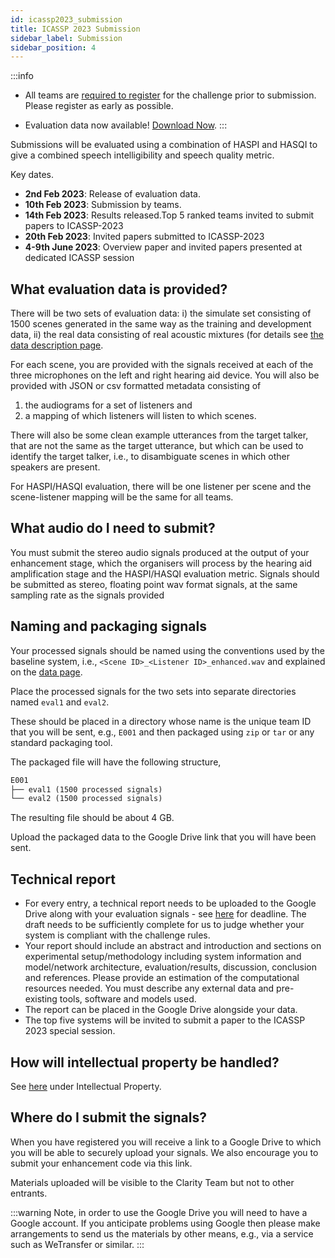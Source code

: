 ```yaml
---
id: icassp2023_submission
title: ICASSP 2023 Submission
sidebar_label: Submission
sidebar_position: 4
---
```


:::info

- All teams are [required to register](./icassp2023_registration) for the challenge prior to submission. Please register as early as possible.

- Evaluation data now available! [Download Now](https://www.myairbridge.com/en/#!/folder/EkthOZZeBW33aaDBWSDadTgpOkbgaFxO).
:::

Submissions will be evaluated using a combination of HASPI and HASQI to give a combined speech intelligibility and speech quality metric.

Key dates.

- **2nd Feb 2023**: Release of evaluation data.
- **10th Feb 2023**: Submission by teams.
- **14th Feb 2023**: Results released.Top 5 ranked teams invited to submit papers to ICASSP-2023
- **20th Feb 2023**: Invited papers submitted to ICASSP-2023
- **4-9th June 2023**: Overview paper and invited papers presented at dedicated ICASSP session

## What evaluation data is provided?

There will be two sets of evaluation data: i) the simulate set consisting of 1500 scenes generated in the same way as the training and development data, ii) the real data consisting of real acoustic mixtures (for details see [the data description page](../data/icassp2023_data.mdx).

For each scene, you are provided with the signals received at each of the three microphones on the left and right hearing aid device. You will also be provided with JSON or csv formatted metadata consisting of

  1. the audiograms for a set of listeners and
  2. a mapping of which listeners will listen to which scenes.

There will also be some clean example utterances from the target talker, that are not the same as the target utterance, but which can be used to identify the target talker, i.e., to disambiguate scenes in which other speakers are present.

For HASPI/HASQI evaluation, there will be one listener per scene and the scene-listener mapping will be the same for all teams.

## What audio do I need to submit?

You must submit the stereo audio signals produced at the output of your enhancement stage, which the organisers will process by the hearing aid amplification stage and the HASPI/HASQI evaluation metric. Signals should be submitted as stereo, floating point wav format signals, at the same sampling rate as the signals provided

## Naming and packaging signals

Your processed signals should be named using the conventions used by the baseline system, i.e., `<Scene ID>_<Listener ID>_enhanced.wav` and explained on the [data page](../data/icassp2023_data#d6-enhanced-signals).

Place the processed signals for the two sets into separate directories named `eval1` and `eval2`.

These should be placed in a directory whose name is the unique team ID that you will be sent, e.g., `E001` and  then packaged using `zip` or `tar` or any standard packaging tool.

The packaged file will have the following structure,

```txt
E001
├── eval1 (1500 processed signals)
└── eval2 (1500 processed signals)
```

The resulting file should be about 4 GB.

Upload the packaged data to the Google Drive link that you will have been sent.

## Technical report

- For every entry, a technical report needs to be uploaded to the Google Drive along with your evaluation signals - see [here](../icassp2023_dates.md) for deadline. The draft needs to be sufficiently complete for us to judge whether your system is compliant with the challenge rules.
- Your report should include an abstract and introduction and sections on experimental setup/methodology including system information and model/network architecture, evaluation/results, discussion, conclusion and references. Please provide an estimation of the computational resources needed. You must describe any external data and pre-existing tools, software and models used.
- The report can be placed in the Google Drive alongside your data.
- The top five systems will be invited to submit a paper to the ICASSP 2023 special session.

## How will intellectual property be handled?

See [here](./icassp2023_rules#intellectual-property) under Intellectual Property.

## Where do I submit the signals?

When you have registered you will receive a link to a Google Drive to which you will be able to securely upload your signals.  We also encourage you to submit your enhancement code via this link.

Materials uploaded will be visible to the Clarity Team but not to other entrants.

:::warning
Note, in order to use the Google Drive you will need to have a Google account. If you anticipate problems using Google then please make arrangements to send us the materials by other means, e.g., via a service such as WeTransfer or similar.
:::
